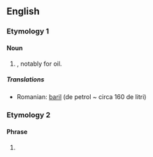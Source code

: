{{also|BBL}}
==English==

===Etymology 1===
{{rfe|lang=en}}

====Noun====
{{en-noun}}

# {{abbreviation of|barrel|nodot=1|lang=en}}, notably for oil.

=====Translations=====
{{trans-top|abbreviation for "barrels"}}
* Romanian: [[baril]] (de petrol ~ circa 160 de litri)
{{trans-mid}}
{{trans-bottom}}

===Etymology 2===

====Phrase====
{{head|en|phrase}}

# {{lb|en|Internet}} {{alternative form of|BBL|lang=en}}